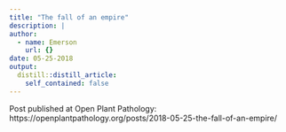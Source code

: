```yaml
---
title: "The fall of an empire"
description: |
author:
  - name: Emerson
    url: {}
date: 05-25-2018
output:
  distill::distill_article:
    self_contained: false
---
```


Post published at Open Plant Pathology:  
https://openplantpathology.org/posts/2018-05-25-the-fall-of-an-empire/


